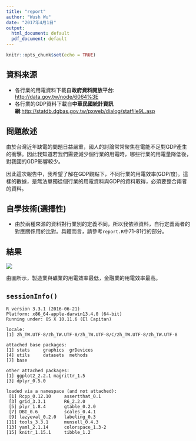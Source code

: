 ```yaml
---
title: "report"
author: "Wush Wu"
date: "2017年4月1日"
output:
  html_document: default
  pdf_document: default
---
```


```r
knitr::opts_chunk$set(echo = TRUE)
```

## 資料來源

- 各行業的用電資料下載自**政府資料開放平台**: <http://data.gov.tw/node/6064%3E>
- 各行業的GDP資料下載自**中華民國統計資訊網**:<http://statdb.dgbas.gov.tw/pxweb/dialog/statfile9L.asp>

## 問題敘述

由於台灣近年缺電的問題日益嚴重，國人的討論常常聚焦在電能不足對GDP產生的衝擊。因此我知道若我們需要減少個行業的用電時，哪些行業的用電量降低後，對我國的GDP影響較少。

因此這次報告中，我希望了解在GDP觀點下，不同行業的用電效率(GDP/度)。這樣的數據，是無法單獨從個行業的用電資料與GDP的資料取得，必須要整合兩者的資料。

## 自學技術(選擇性)

- 由於兩種來源的資料對行業別的定義不同，所以我依照資料，自行定義兩者的對應關係用於比對。具體而言，請參考`report.R`中71-81行的部分。

## 結果

![](result.png)

由圖所示，製造業與礦業的用電效率最低，金融業的用電效率最高。

## `sessionInfo()`

```
R version 3.3.1 (2016-06-21)
Platform: x86_64-apple-darwin13.4.0 (64-bit)
Running under: OS X 10.11.6 (El Capitan)

locale:
[1] zh_TW.UTF-8/zh_TW.UTF-8/zh_TW.UTF-8/C/zh_TW.UTF-8/zh_TW.UTF-8

attached base packages:
[1] stats     graphics  grDevices
[4] utils     datasets  methods  
[7] base     

other attached packages:
[1] ggplot2_2.2.1 magrittr_1.5 
[3] dplyr_0.5.0  

loaded via a namespace (and not attached):
 [1] Rcpp_0.12.10     assertthat_0.1  
 [3] grid_3.3.1       R6_2.2.0        
 [5] plyr_1.8.4       gtable_0.2.0    
 [7] DBI_0.6          scales_0.4.1    
 [9] lazyeval_0.2.0   labeling_0.3    
[11] tools_3.3.1      munsell_0.4.3   
[13] yaml_2.1.14      colorspace_1.3-2
[15] knitr_1.15.1     tibble_1.2   
```
